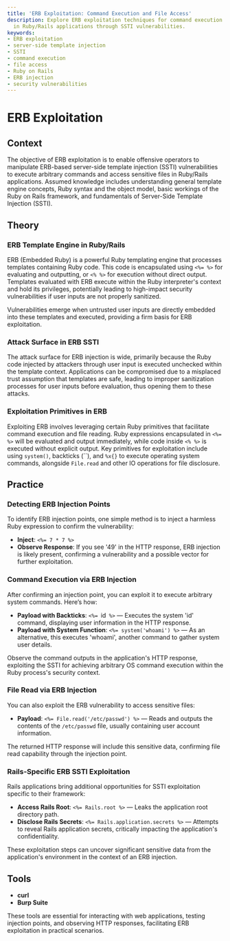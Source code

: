 ```yaml
---
title: 'ERB Exploitation: Command Execution and File Access'
description: Explore ERB exploitation techniques for command execution and file access
  in Ruby/Rails applications through SSTI vulnerabilities.
keywords:
- ERB exploitation
- server-side template injection
- SSTI
- command execution
- file access
- Ruby on Rails
- ERB injection
- security vulnerabilities
---
```


# ERB Exploitation

## Context

The objective of ERB exploitation is to enable offensive operators to manipulate ERB-based server-side template injection (SSTI) vulnerabilities to execute arbitrary commands and access sensitive files in Ruby/Rails applications. Assumed knowledge includes understanding general template engine concepts, Ruby syntax and the object model, basic workings of the Ruby on Rails framework, and fundamentals of Server-Side Template Injection (SSTI). 

## Theory

### ERB Template Engine in Ruby/Rails

ERB (Embedded Ruby) is a powerful Ruby templating engine that processes templates containing Ruby code. This code is encapsulated using `<%= %>` for evaluating and outputting, or `<% %>` for execution without direct output. Templates evaluated with ERB execute within the Ruby interpreter's context and hold its privileges, potentially leading to high-impact security vulnerabilities if user inputs are not properly sanitized.

Vulnerabilities emerge when untrusted user inputs are directly embedded into these templates and executed, providing a firm basis for ERB exploitation.

### Attack Surface in ERB SSTI

The attack surface for ERB injection is wide, primarily because the Ruby code injected by attackers through user input is executed unchecked within the template context. Applications can be compromised due to a misplaced trust assumption that templates are safe, leading to improper sanitization processes for user inputs before evaluation, thus opening them to these attacks. 

### Exploitation Primitives in ERB

Exploiting ERB involves leveraging certain Ruby primitives that facilitate command execution and file reading. Ruby expressions encapsulated in `<%= %>` will be evaluated and output immediately, while code inside `<% %>` is executed without explicit output. Key primitives for exploitation include using `system()`, backticks (``), and `%x{}` to execute operating system commands, alongside `File.read` and other IO operations for file disclosure.

## Practice

### Detecting ERB Injection Points

To identify ERB injection points, one simple method is to inject a harmless Ruby expression to confirm the vulnerability:

- **Inject**: `<%= 7 * 7 %>`
- **Observe Response**: If you see '49' in the HTTP response, ERB injection is likely present, confirming a vulnerability and a possible vector for further exploitation.

### Command Execution via ERB Injection

After confirming an injection point, you can exploit it to execute arbitrary system commands. Here’s how:

- **Payload with Backticks**: `<%= `id` %>` — Executes the system 'id' command, displaying user information in the HTTP response.
- **Payload with System Function**: `<%= system('whoami') %>` — As an alternative, this executes 'whoami', another command to gather system user details.

Observe the command outputs in the application's HTTP response, exploiting the SSTI for achieving arbitrary OS command execution within the Ruby process's security context.

### File Read via ERB Injection

You can also exploit the ERB vulnerability to access sensitive files:

- **Payload**: `<%= File.read('/etc/passwd') %>` — Reads and outputs the contents of the `/etc/passwd` file, usually containing user account information.

The returned HTTP response will include this sensitive data, confirming file read capability through the injection point.

### Rails-Specific ERB SSTI Exploitation

Rails applications bring additional opportunities for SSTI exploitation specific to their framework:

- **Access Rails Root**: `<%= Rails.root %>` — Leaks the application root directory path.
- **Disclose Rails Secrets**: `<%= Rails.application.secrets %>` — Attempts to reveal Rails application secrets, critically impacting the application's confidentiality.

These exploitation steps can uncover significant sensitive data from the application's environment in the context of an ERB injection.

## Tools

- **curl**
- **Burp Suite** 

These tools are essential for interacting with web applications, testing injection points, and observing HTTP responses, facilitating ERB exploitation in practical scenarios.